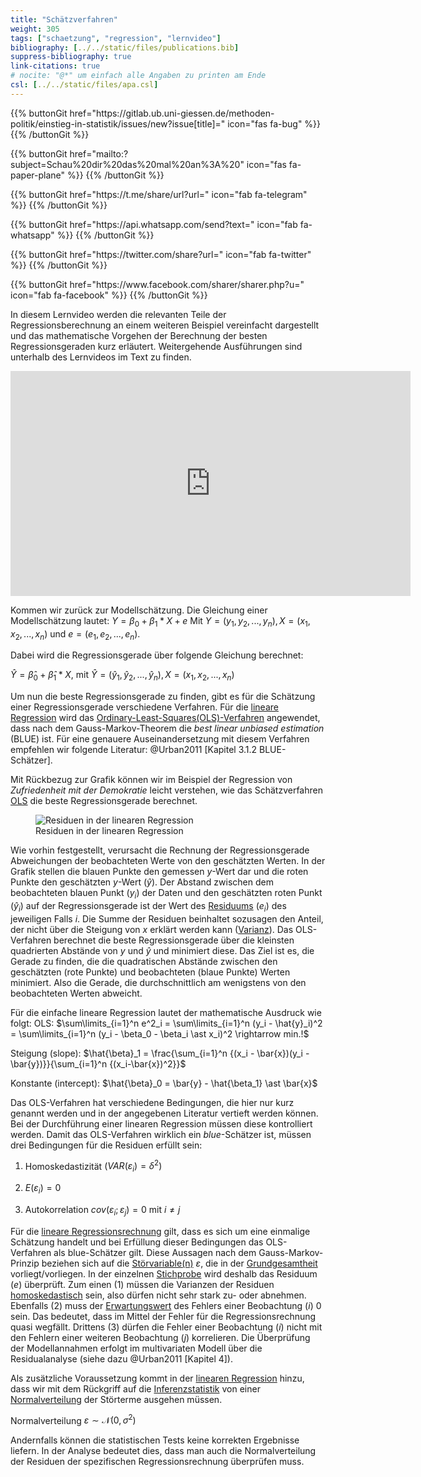 ```yaml
---
title: "Schätzverfahren"
weight: 305
tags: ["schaetzung", "regression", "lernvideo"]
bibliography: [../../static/files/publications.bib]
suppress-bibliography: true
link-citations: true
# nocite: "@*" um einfach alle Angaben zu printen am Ende
csl: [../../static/files/apa.csl]
---
```


{{% buttonGit href=\"https\:\/\/gitlab.ub.uni-giessen.de\/methoden-politik\/einstieg-in-statistik\/issues\/new?issue[title]=\" icon=\"fas fa-bug\" %}} {{% /buttonGit %}} 

{{% buttonGit href=\"mailto\:?subject=Schau\%20dir\%20das\%20mal\%20an\%3A\%20\" icon=\"fas fa-paper-plane\" %}} {{% /buttonGit %}}

{{% buttonGit href=\"https\:\/\/t.me\/share\/url?url=\" icon=\"fab fa-telegram\" %}} {{% /buttonGit %}}

{{% buttonGit href=\"https\:\/\/api.whatsapp.com\/send?text=\" icon=\"fab fa-whatsapp\" %}} {{% /buttonGit %}}

{{% buttonGit href=\"https\:\/\/twitter.com\/share?url=\" icon=\"fab fa-twitter\" %}} {{% /buttonGit %}}

{{% buttonGit href=\"https\:\/\/www.facebook.com\/sharer\/sharer.php?u=\" icon=\"fab fa-facebook\" %}} {{% /buttonGit %}}

In diesem Lernvideo werden die relevanten Teile der Regressionsberechnung an einem weiteren Beispiel vereinfacht dargestellt und das mathematische Vorgehen der Berechnung der besten Regressionsgeraden kurz erläutert. Weitergehende Ausführungen sind unterhalb des Lernvideos im Text zu finden.

<center>
<iframe src="https://player.vimeo.com/video/506077999?quality=720p&dnt=1" width="640" height="360" frameborder="0" allow="autoplay; fullscreen; picture-in-picture" allowfullscreen referrerpolicy="noreferrer"></iframe>
</center>

Kommen wir zurück zur Modellschätzung. Die Gleichung einer Modellschätzung lautet:
$Y = \beta_0 + \beta_1 \ast X + e$
Mit $Y = (y_1, y_2, ..., y_n), X = (x_1, x_2, ..., x_n)$ und $e=(e_1, e_2, ..., e_n)$.

Dabei wird die Regressionsgerade über folgende Gleichung berechnet:

$\hat{Y} = \hat{\beta}_0 + \hat{\beta}_1 \ast X$, mit $\hat{Y} = (\hat{y}_1, \hat{y}_2, ..., \hat{y}_n), X = (x_1, x_2, ..., x_n)$

Um nun die beste Regressionsgerade zu finden, gibt es für die Schätzung einer Regressionsgerade verschiedene Verfahren. Für die [lineare Regression](../../glossar/lineareregression/index.html) wird das [Ordinary-Least-Squares(OLS)-Verfahren](../../glossar/ols/index.html) angewendet, dass nach dem Gauss-Markov-Theorem die *best linear unbiased estimation* (BLUE) ist. Für eine genauere Auseinandersetzung mit diesem Verfahren empfehlen wir folgende Literatur: @Urban2011 [Kapitel 3.1.2 BLUE-Schätzer].

Mit Rückbezug zur Grafik können wir im Beispiel der Regression von *Zufriedenheit mit der Demokratie* leicht verstehen, wie das Schätzverfahren [OLS](../../glossar/ols/index.html) die beste Regressionsgerade berechnet.

![Residuen in der linearen Regression](../images/regplot2.png)

Wie vorhin festgestellt, verursacht die Rechnung der Regressionsgerade Abweichungen der beobachteten Werte von den geschätzten Werten. In der Grafik stellen die blauen Punkte den gemessen $y$-Wert dar und die roten Punkte den geschätzten $y$-Wert ($\hat{y}$). Der Abstand zwischen dem beobachteten blauen Punkt ($y_i$) der Daten und den geschätzten roten Punkt ($\hat{y}_i$) auf der Regressionsgerade ist der Wert des [Residuums](../../glossar/residuum/index.html) ($e_i$) des jeweiligen Falls $i$. Die Summe der Residuen beinhaltet sozusagen den Anteil, der nicht über die Steigung von $x$ erklärt werden kann ([Varianz](../../glossar/varianz/index.html)). Das OLS-Verfahren berechnet die beste Regressionsgerade über die kleinsten quadrierten Abstände von $y$ und $\hat{y}$ und minimiert diese. Das Ziel ist es, die Gerade zu finden, die die quadratischen Abstände zwischen den geschätzten (rote Punkte) und beobachteten (blaue Punkte) Werten minimiert. Also die Gerade, die durchschnittlich am wenigstens von den beobachteten Werten abweicht.

Für die einfache lineare Regression lautet der mathematische Ausdruck wie folgt:
OLS: $\sum\limits_{i=1}^n e^2_i = \sum\limits_{i=1}^n (y_i - \hat{y}_i)^2 = \sum\limits_{i=1}^n (y_i - \beta_0 - \beta_i \ast x_i)^2 \rightarrow min.!$

Steigung (slope): $\hat{\beta}_1 = \frac{\sum_{i=1}^n {(x_i - \bar{x})(y_i - \bar{y})}}{\sum_{i=1}^n {(x_i-\bar{x})^2}}$

Konstante (intercept): $\hat{\beta}_0 = \bar{y} - \hat{\beta_1} \ast \bar{x}$

Das OLS-Verfahren hat verschiedene Bedingungen, die hier nur kurz genannt werden und in der angegebenen Literatur vertieft werden können. Bei der Durchführung einer linearen Regression müssen diese kontrolliert werden.
Damit das OLS-Verfahren wirklich ein *blue*-Schätzer ist, müssen drei Bedingungen für die Residuen erfüllt sein:

1. Homoskedastizität $(VAR(\varepsilon_i)=\delta^2)$

2. $E(\varepsilon_i )=0$

3. Autokorrelation $cov(\varepsilon_i; \varepsilon_j )=0$ mit $i \neq j$

Für die [lineare Regressionsrechnung](../../glossar/lineareregression/index.html) gilt, dass es sich um eine einmalige Schätzung handelt und bei Erfüllung dieser Bedingungen das OLS-Verfahren als blue-Schätzer gilt. Diese Aussagen nach dem Gauss-Markov-Prinzip beziehen sich auf die [Störvariable(n)](../../glossar/stoervariable/index.html) $\varepsilon$, die in der [Grundgesamtheit](../../glossar/grundgesamtheit/index.html) vorliegt/vorliegen. In der einzelnen [Stichprobe](../../glossar/stichprobe/index.html) wird deshalb das Residuum ($e$) überprüft. Zum einen (1) müssen die Varianzen der Residuen [homoskedastisch](../../glossar/homoskedastizitaet/index.html) sein, also dürfen nicht sehr stark zu- oder abnehmen. Ebenfalls (2) muss der [Erwartungswert](../../glossar/erwartungswert/index.html) des Fehlers einer Beobachtung ($i$) 0 sein. Das bedeutet, dass im Mittel der Fehler für die Regressionsrechnung quasi wegfällt. Drittens (3) dürfen die Fehler einer Beobachtung ($i$) nicht mit den Fehlern einer weiteren Beobachtung ($j$) korrelieren. Die Überprüfung der Modellannahmen erfolgt im multivariaten Modell über die Residualanalyse (siehe dazu @Urban2011 [Kapitel 4]).

Als zusätzliche Voraussetzung kommt in der [linearen Regression](../../glossar/lineareregression/index.html) hinzu, dass wir mit dem Rückgriff auf die [Inferenzstatistik](../../glossar/inferenzstatistik/index.html) von einer [Normalverteilung](../../glossar/normalverteilung/index.html) der Störterme ausgehen müssen.

Normalverteilung $\varepsilon \sim \mathcal{N}(0, \, \sigma^2)$

Andernfalls können die statistischen Tests keine korrekten Ergebnisse liefern. In der Analyse bedeutet dies, dass man auch die Normalverteilung der Residuen der spezifischen Regressionsrechnung überprüfen muss.
